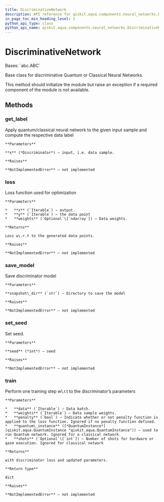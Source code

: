 ```yaml
---
title: DiscriminativeNetwork
description: API reference for qiskit.aqua.components.neural_networks.DiscriminativeNetwork
in_page_toc_min_heading_level: 1
python_api_type: class
python_api_name: qiskit.aqua.components.neural_networks.DiscriminativeNetwork
---
```


# DiscriminativeNetwork

<Class id="qiskit.aqua.components.neural_networks.DiscriminativeNetwork" isDedicatedPage={true} github="https://github.com/qiskit-community/qiskit-aqua/tree/stable/0.9/qiskit/aqua/components/neural_networks/discriminative_network.py" signature="DiscriminativeNetwork">
  Bases: `abc.ABC`

  Base class for discriminative Quantum or Classical Neural Networks.

  This method should initialize the module but raise an exception if a required component of the module is not available.

  ## Methods

  ### get\_label

  <Function id="qiskit.aqua.components.neural_networks.DiscriminativeNetwork.get_label" signature="abstract DiscriminativeNetwork.get_label(x)">
    Apply quantum/classical neural network to the given input sample and compute the respective data label

    **Parameters**

    **x** (*Discriminator*) – input, i.e. data sample.

    **Raises**

    **NotImplementedError** – not implemented
  </Function>

  ### loss

  <Function id="qiskit.aqua.components.neural_networks.DiscriminativeNetwork.loss" signature="abstract DiscriminativeNetwork.loss(x, y, weights=None)">
    Loss function used for optimization

    **Parameters**

    *   **x** (`Iterable`) – output.
    *   **y** (`Iterable`) – the data point
    *   **weights** (`Optional`\[`ndarray`]) – Data weights.

    **Returns**

    Loss w\.r.t to the generated data points.

    **Raises**

    **NotImplementedError** – not implemented
  </Function>

  ### save\_model

  <Function id="qiskit.aqua.components.neural_networks.DiscriminativeNetwork.save_model" signature="abstract DiscriminativeNetwork.save_model(snapshot_dir)">
    Save discriminator model

    **Parameters**

    **snapshot\_dir** (`str`) – Directory to save the model

    **Raises**

    **NotImplementedError** – not implemented
  </Function>

  ### set\_seed

  <Function id="qiskit.aqua.components.neural_networks.DiscriminativeNetwork.set_seed" signature="abstract DiscriminativeNetwork.set_seed(seed)">
    Set seed.

    **Parameters**

    **seed** (*int*) – seed

    **Raises**

    **NotImplementedError** – not implemented
  </Function>

  ### train

  <Function id="qiskit.aqua.components.neural_networks.DiscriminativeNetwork.train" signature="abstract DiscriminativeNetwork.train(data, weights, penalty=False, quantum_instance=None, shots=None)">
    Perform one training step w\.r.t to the discriminator’s parameters

    **Parameters**

    *   **data** (`Iterable`) – Data batch.
    *   **weights** (`Iterable`) – Data sample weights.
    *   **penalty** (`bool`) – Indicate whether or not penalty function is applied to the loss function. Ignored if no penalty function defined.
    *   **quantum\_instance** ([*QuantumInstance*](qiskit.aqua.QuantumInstance "qiskit.aqua.QuantumInstance")) – used to run Quantum network. Ignored for a classical network.
    *   **shots** (`Optional`\[`int`]) – Number of shots for hardware or qasm execution. Ignored for classical network

    **Returns**

    with discriminator loss and updated parameters.

    **Return type**

    dict

    **Raises**

    **NotImplementedError** – not implemented
  </Function>
</Class>

